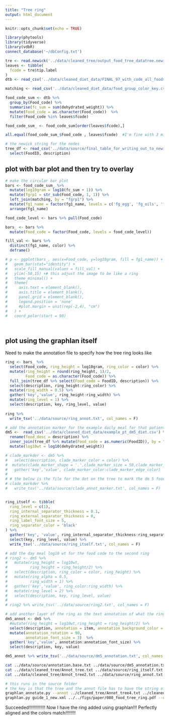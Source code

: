 ```yaml
---
title: "Tree ring"
output: html_document
---
```


```r
knitr::opts_chunk$set(echo = TRUE)
```

```r
library(phytools)
library(tidyverse)
library(vdbR)
connect_database('~/dbConfig.txt')

```

```r
tre <- read.newick('../data/cleaned_tree/output_food_tree_datatree.newick')
leaves <- tibble(
  fcode = tre$tip.label
)
dtb <- read_csv('../data/cleaned_diet_data/FINAL_97_with_code_all_foods_drt_with_EN_finalized.csv')

matching <- read_csv('../data/cleaned_diet_data/food_group_color_key.csv', col_types = 'ccc')

food_code_sum <- dtb %>% 
  group_by(Food_code) %>% 
  summarise(fc_sum = sum(dehydrated_weight)) %>% 
  mutate(Food_code = as.character(Food_code))  %>% 
  filter(Food_code %in% leaves$fcode)

food_code_sum_ <- food_code_sum[order(leaves$fcode),]

all.equal(food_code_sum_$Food_code , leaves$fcode)  #I'm fine with 3 mismatches. they are very close anyway
```

```r
# the newick string for the nodes
tree_df <- read_csv('../data/source/final_table_for_writing_out_to_newick.csv', col_types = cols(.default = col_character())) %>% 
  select(FoodID, description)
```


## plot with bar plot and then try to overlay

```r
# make the circular bar plot
bars <- food_code_sum_ %>% 
  mutate(log10gram = log10(fc_sum + 1)) %>% 
  mutate(fgrp1 = str_sub(Food_code, 1, 1)) %>% 
  left_join(matching, by = "fgrp1") %>% 
  mutate(fg1_name = factor(fg1_name, levels = c('fg_egg', 'fg_oils', 'fg_legume', 'fg_fruit', 'fg_sweets', 'fg_milk','fg_meat', 'fg_veggie', 'fg_grain' ))) %>% 
  arrange(fg1_name)

food_code_level <- bars %>% pull(Food_code)

bars_ <- bars %>% 
  mutate(Food_code = factor(Food_code, levels = food_code_level))

fill_val <- bars %>% 
  distinct(fg1_name, color) %>% 
  deframe()
```
```r
# p <- ggplot(bars_, aes(x=Food_code, y=log10gram, fill = fg1_name)) +  
#   geom_bar(stat="identity") +
#   scale_fill_manual(values = fill_val) +
#   ylim(-50,15) +# this adjust the image to be like a ring
#   theme_minimal() +
#   theme(
#     axis.text = element_blank(),
#     axis.title = element_blank(),
#     panel.grid = element_blank(),
#     legend.position = 'none'
#     #plot.margin = unit(rep(-2,4), "cm")    
#   ) +
#   coord_polar(start = 90)

  
```

## plot using the graphlan itself
 
Need to make the annotation file to specify how the tree ring looks like

```r
ring <- bars_ %>% 
  select(Food_code, ring_height = log10gram, ring_color = color) %>% 
  mutate(ring_height = round(ring_height, 1)/2,
         Food_code = as.character(Food_code)) %>% 
  full_join(tree_df %>% select(Food_code = FoodID, description)) %>% 
  select(description, ring_height:ring_color) %>% 
  mutate(ring_width = 0.5) %>% 
  gather('key','value', ring_height:ring_width) %>% 
  mutate(ring_level = 1) %>% 
  select(description, key, ring_level, value) 
  
ring %>% 
  write_tsv('../data/source/ring_annot.txt', col_names = F)
```

```r
# add the annotation marker for the example daily meal for that patient 
dm5 <-  read_csv('../data/cleaned_diet_data/example_pt_dm5_diet.csv') %>% 
  rename(food_desc = description) %>% 
  inner_join(tree_df %>% mutate(Food_code = as.numeric(FoodID)), by = "Food_code") %>% 
  mutate(log10wt = log10(dehydrated_weight))

# clade_markder <- dm5 %>% 
#   select(description, clade_marker_color = color) %>% 
#  mutate(clade_marker_shape = '.',clade_marker_size = 50,clade_marker_edge_color = 'white') %>% 
#   gather('key','value', clade_marker_color:clade_marker_edge_color)
# 
# # the below is the file for the dot on the tree to mark the dm 5 food for that patient.
# clade_markder %>% 
#   write_tsv('../data/source/clade_annot_marker.txt', col_names = F)


ring_itself <- tibble(
  ring_level = c(1),
  ring_internal_separator_thickness = 0.1,
  ring_external_separator_thickness = 0,
  ring_label_font_size = 5,
  ring_separator_color = 'black'
) %>% 
  gather('key', 'value', ring_internal_separator_thickness:ring_separator_color) %>% 
  select(key, ring_level, value) %>% 
  write_tsv('../data/source/ring_itself.txt', col_names = F)
```

```r
# add the day meal log10 wt for the food code to the second ring
# ring2 <- dm5 %>% 
#   mutate(ring_height = log10wt,
#          ring_height = ring_height/2) %>% 
#   select(description, ring_color = color, ring_height) %>% 
#   mutate(ring_alpha = 0.5,
#          ring_width = 1) %>% 
#   gather('key','value', ring_color:ring_width) %>% 
#   mutate(ring_level = 2) %>% 
#   select(description, key, ring_level, value) 
# 
# ring2 %>% write_tsv('../data/source/ring2.txt', col_names = F)
```

```r
# add another layer of the ring as the text annotation of what the ring 2 food is
dm5_annot <- dm5 %>% 
  #mutate(ring_height = log10wt,ring_height = ring_height/2) %>% 
  select(description, annotation = item, annotation_background_color = color) %>% 
  mutate(annotation_rotation = 90,
         annotation_font_size = 3)  %>% 
  gather('key','value', annotation:annotation_font_size) %>% 
  select(description, key, value) 

dm5_annot %>% write_tsv('../data/source/dm5_annotation.txt', col_names = F)
```
    
    
```bash
cat ../data/source/annotation.base.txt ../data/source/dm5_annotation.txt > ../data/cleaned_tree/Annot_tree.txt
cat ../data/cleaned_tree/Annot_tree.txt ../data/source/ring_itself.txt > ../data/cleaned_tree/Annot_tree2.txt 
cat ../data/cleaned_tree/Annot_tree2.txt ../data/source/ring_annot.txt > ../data/cleaned_tree/Annot_tree4.txt 
```


```bash
# this runs in the source folder 
# the key is that the tree and the annot file has to have the string of food name as leaves 
graphlan_annotate.py --annot ../cleaned_tree/Annot_tree4.txt ../cleaned_tree/output_food_tree_datatree_name.newick  guide_1_new.xml
graphlan.py guide_1_new.xml ../../figs/paper/080_food_tree_ring.pdf --dpi 400 --size 3 --pad 0

```

Succeeded!!!!!!!!!!!!! Now I have the ring added using graphlan!!! Perfectly aligned and the colors match!!!!!!!!